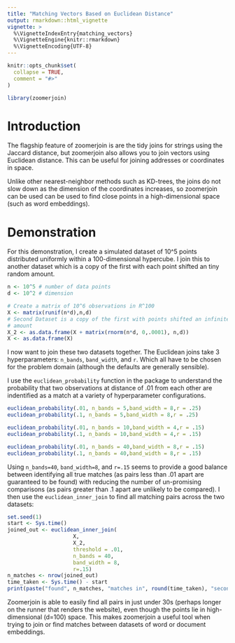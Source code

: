 ```yaml
---
title: "Matching Vectors Based on Euclidean Distance"
output: rmarkdown::html_vignette
vignette: >
  %\VignetteIndexEntry{matching_vectors}
  %\VignetteEngine{knitr::rmarkdown}
  %\VignetteEncoding{UTF-8}
---
```


```r
knitr::opts_chunk$set(
  collapse = TRUE,
  comment = "#>"
)
```

```r
library(zoomerjoin)
```

# Introduction

The flagship feature of zoomerjoin is are the tidy joins for strings using the
Jaccard distance, but zoomerjoin also allows you to join vectors using
Euclidean distance. This can be useful for joining addresses or coordinates in
space.

Unlike other nearest-neighbor methods such as KD-trees, the joins do not slow
down as the dimension of the coordinates increases, so zoomerjoin can be used
can be used to find close points in a high-dimensional space (such as word
embeddings).

# Demonstration

For this demonstration, I create a simulated dataset of 10^5 points distributed
uniformly within a 100-dimensional hypercube. I join this to another dataset
which is a copy of the first with each point shifted an tiny random amount.

```r
n <- 10^5 # number of data points
d <- 10^2 # dimension

# Create a matrix of 10^6 observations in R^100
X <- matrix(runif(n*d),n,d)
# Second Dataset is a copy of the first with points shifted an infinitesimal
# amount
X_2 <- as.data.frame(X + matrix(rnorm(n*d, 0,.0001), n,d))
X <- as.data.frame(X)
```

I now want to join these two datasets together. The Euclidean joins take 3
hyperparameters: `n_bands`, `band_width`, and `r`. Which all have to be chosen
for the problem domain (although the defaults are generally sensible).

I use the `euclidean_probability` function in the package to understand the
probability that two observations at distance of .01 from each other are
indentified as a match at a variety of hyperparameter configurations.

```r
euclidean_probability(.01, n_bands = 5,band_width = 8,r = .25)
euclidean_probability(.1, n_bands = 5,band_width = 8,r = .25)

euclidean_probability(.01, n_bands = 10,band_width = 4,r = .15)
euclidean_probability(.1, n_bands = 10,band_width = 4,r = .15)

euclidean_probability(.01, n_bands = 40,band_width = 8,r = .15)
euclidean_probability(.1, n_bands = 40,band_width = 8,r = .15)
```

Using `n_bands=40`, `band_width=8`, and `r=.15` seems to provide a good balance
between identifying all true matches (as pairs less than .01 apart are
guaranteed to be found) with reducing the number of un-promising comparisons
(as pairs greater than .1 apart are unlikely to be compared). I then use the
`euclidean_inner_join` to find all matching pairs across the two datasets:


```r
set.seed(1)
start <- Sys.time()
joined_out <- euclidean_inner_join(
                     X,
                     X_2,
                     threshold = .01,
                     n_bands = 40,
                     band_width = 8,
                     r=.15)
n_matches <- nrow(joined_out)
time_taken <- Sys.time() - start
print(paste("found", n_matches, "matches in", round(time_taken), "seconds"))
```

Zoomerjoin is able to easily find all pairs in just under 30s (perhaps longer
on the runner that renders the website), even though the points lie in
high-dimensional (d=100) space. This makes zoomerjoin a useful tool when trying
to join or find matches between datasets of word or document embeddings.

